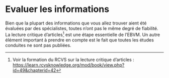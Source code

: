# Evaluer les informations

Bien que la plupart des informations que vous allez trouver aient été évaluées par des spécialistes, toutes n’ont pas le même degré de fiabilité. La lecture critique d’articles[^1] est une étape essentielle de l’EBVM. Un autre élément important à prendre en compte est le fait que toutes les études conduites ne sont pas publiées.

[^1]: Voir la formation du RCVS sur la lecture critique d’articles : [https://learn.rcvsknowledge.org/mod/book/view.php?id=49&chapterid=42](https://learn.rcvsknowledge.org/mod/book/view.php?id=49&chapterid=42)